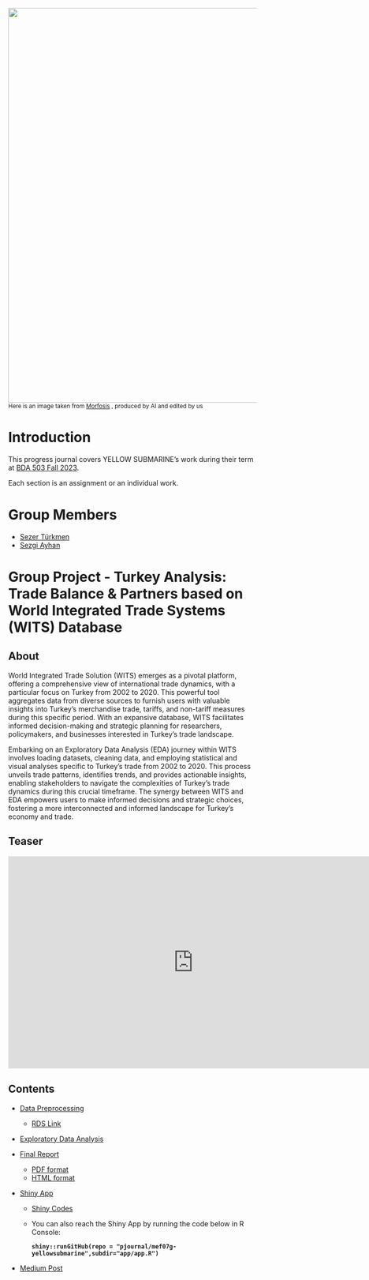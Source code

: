 ![](cover.jpg){fig-align="center" width="800"} <small>Here is an image taken from [Morfosis](https://morfosis.mx/) , produced by AI and edited by us</small>

# Introduction {.unnumbered}

<!-- DO NOT TOUCH THIS PART EXCEPT FILLING YOUR OR YOUR GROUP's NAME -->

This progress journal covers YELLOW SUBMARINE's work during their term at [BDA 503 Fall 2023](https://mef-bda503.github.io/fall23/).

Each section is an assignment or an individual work.

<!-- IF THIS IS A GROUP UNCOMMENT BELOW -->

# Group Members

-   [Sezer Türkmen](https://pjournal.github.io/mef07-sezerlucianturkmen/)\
-   [Sezgi Ayhan](https://pjournal.github.io/mef07-sezgia/)

# Group Project - Turkey Analysis: Trade Balance & Partners based on World Integrated Trade Systems (WITS) Database

## About

World Integrated Trade Solution (WITS) emerges as a pivotal platform, offering a comprehensive view of international trade dynamics, with a particular focus on Turkey from 2002 to 2020. This powerful tool aggregates data from diverse sources to furnish users with valuable insights into Turkey's merchandise trade, tariffs, and non-tariff measures during this specific period. With an expansive database, WITS facilitates informed decision-making and strategic planning for researchers, policymakers, and businesses interested in Turkey's trade landscape.

Embarking on an Exploratory Data Analysis (EDA) journey within WITS involves loading datasets, cleaning data, and employing statistical and visual analyses specific to Turkey's trade from 2002 to 2020. This process unveils trade patterns, identifies trends, and provides actionable insights, enabling stakeholders to navigate the complexities of Turkey's trade dynamics during this crucial timeframe. The synergy between WITS and EDA empowers users to make informed decisions and strategic choices, fostering a more interconnected and informed landscape for Turkey's economy and trade.

## Teaser

::: {style="text-align: center;"}
<iframe width="750" height="430" src="https://www.youtube.com/embed/7osS1YQZPSQ" frameborder="0" allowfullscreen style="display: inline-block;">

</iframe>

</iframe>
:::

## Contents

-   [Data Preprocessing](docs/preprocesseddata.html)

    -   [RDS Link](https://github.com/pjournal/mef07g-yellowsubmarine/blob/main/wits_data.rds)

-   [Exploratory Data Analysis](exploratorydataanalysis.html)

-   [Final Report](finalreport.html)

    - [PDF format](finalreport.pdf)
    - [HTML format](finalreport.html)

-   [Shiny App](https://sezerlucianturkmen.shinyapps.io/yellowsubmarine/)

    -   [Shiny Codes](https://github.com/pjournal/mef07g-yellowsubmarine/blob/main/app/app.R)
    -   You can also reach the Shiny App by running the code below in R Console:

        **`shiny::runGitHub(repo = "pjournal/mef07g-yellowsubmarine",subdir="app/app.R")`**

-   [Medium Post](https://medium.com/eda-journal/a-turkey-analysis-trade-balance-partners-based-on-world-integrated-trade-systems-wits-database-ecaf9597204c)
